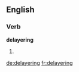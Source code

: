 ==English==
===Verb===
'''delayering'''
# {{present participle of|[[delayer]]}}

[[de:delayering]]
[[fr:delayering]]